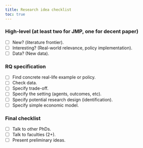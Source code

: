 ```yaml
---
title: Research idea checklist
toc: true
---
```


### High-level (at least two for JMP, one for decent paper)

- [ ] New? (literature frontier).
- [ ] Interesting? (Real-world relevance, policy implementation).
- [ ] Data? (New data).

### RQ specification

- [ ] Find concrete real-life example or policy.
- [ ] Check data.
- [ ] Specify trade-off.
- [ ] Specify the setting (agents, outcomes, etc). 
- [ ] Specify potential research design (identification).
- [ ] Specify simple economic model.

### Final checklist

- [ ] Talk to other PhDs.
- [ ] Talk to faculties (2+).
- [ ] Present preliminary ideas. 